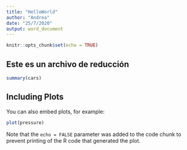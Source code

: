 ```yaml
---
title: "HelloWorld"
author: "Andrea"
date: "25/7/2020"
output: word_document
---
```


```r
knitr::opts_chunk$set(echo = TRUE)
```

## Este es un archivo de reducción


```r
summary(cars)
```

## Including Plots

You can also embed plots, for example:

```r
plot(pressure)
```

Note that the `echo = FALSE` parameter was added to the code chunk to prevent printing of the R code that generated the plot.
